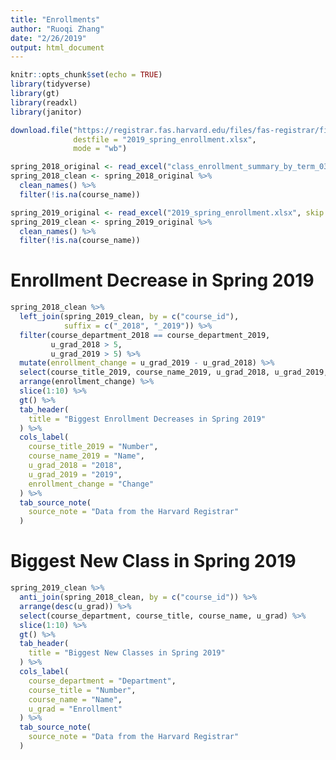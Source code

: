 ```yaml
---
title: "Enrollments"
author: "Ruoqi Zhang"
date: "2/26/2019"
output: html_document
---
```


```r
knitr::opts_chunk$set(echo = TRUE)
library(tidyverse)
library(gt)
library(readxl)
library(janitor)
```

```r
download.file("https://registrar.fas.harvard.edu/files/fas-registrar/files/class_enrollment_summary_by_term_2.28.19.xlsx",
              destfile = "2019_spring_enrollment.xlsx",
              mode = "wb")

spring_2018_original <- read_excel("class_enrollment_summary_by_term_03.06.18.xlsx", skip = 3)
spring_2018_clean <- spring_2018_original %>% 
  clean_names() %>% 
  filter(!is.na(course_name))

spring_2019_original <- read_excel("2019_spring_enrollment.xlsx", skip = 3)
spring_2019_clean <- spring_2019_original %>% 
  clean_names() %>% 
  filter(!is.na(course_name))
```

# Enrollment Decrease in Spring 2019

```r
spring_2018_clean %>% 
  left_join(spring_2019_clean, by = c("course_id"), 
            suffix = c("_2018", "_2019")) %>% 
  filter(course_department_2018 == course_department_2019,
         u_grad_2018 > 5,
         u_grad_2019 > 5) %>% 
  mutate(enrollment_change = u_grad_2019 - u_grad_2018) %>% 
  select(course_title_2019, course_name_2019, u_grad_2018, u_grad_2019, enrollment_change) %>% 
  arrange(enrollment_change) %>% 
  slice(1:10) %>% 
  gt() %>% 
  tab_header(
    title = "Biggest Enrollment Decreases in Spring 2019"
  ) %>% 
  cols_label(
    course_title_2019 = "Number",
    course_name_2019 = "Name",
    u_grad_2018 = "2018",
    u_grad_2019 = "2019",
    enrollment_change = "Change"
  ) %>% 
  tab_source_note(
    source_note = "Data from the Harvard Registrar"
  )
```

# Biggest New Class in Spring 2019

```r
spring_2019_clean %>% 
  anti_join(spring_2018_clean, by = c("course_id")) %>% 
  arrange(desc(u_grad)) %>% 
  select(course_department, course_title, course_name, u_grad) %>% 
  slice(1:10) %>% 
  gt() %>% 
  tab_header(
    title = "Biggest New Classes in Spring 2019"
  ) %>% 
  cols_label(
    course_department = "Department",
    course_title = "Number",
    course_name = "Name",
    u_grad = "Enrollment"
  ) %>% 
  tab_source_note(
    source_note = "Data from the Harvard Registrar"
  )
```


